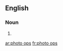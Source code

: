 ==English==

===Noun===
{{head|en|head=[[photo]] [[op]]s}}

# {{plural of|photo op}}

[[ar:photo ops]]
[[fr:photo ops]]
